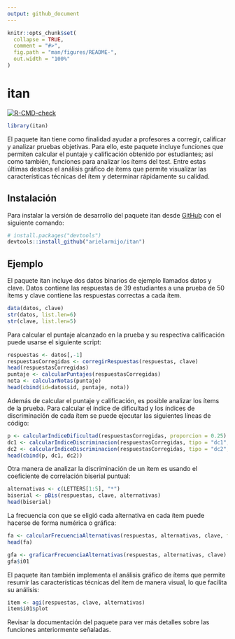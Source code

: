 ```yaml
---
output: github_document
---
```


<!-- README.md is generated from README.Rmd. Please edit that file -->

```r
knitr::opts_chunk$set(
  collapse = TRUE,
  comment = "#>",
  fig.path = "man/figures/README-",
  out.width = "100%"
)
```

# itan

<!-- badges: start -->

[![R-CMD-check](https://github.com/arielarmijo/itan/workflows/R-CMD-check/badge.svg)](https://github.com/arielarmijo/itan/actions)

<!-- badges: end -->

```r
library(itan)
```

El paquete itan tiene como finalidad ayudar a profesores a corregir, calificar y analizar pruebas objetivas. Para ello, este paquete incluye funciones que permiten calcular el puntaje y calificación obtenido por estudiantes; así como también, funciones para analizar los ítems del test. Entre estas últimas destaca el análisis gráfico de ítems que permite visualizar las características técnicas del ítem y determinar rápidamente su calidad.

## Instalación

Para instalar la versión de desarrollo del paquete itan desde [GitHub](https://github.com/) con el siguiente comando:

``` r
# install.packages("devtools")
devtools::install_github("arielarmijo/itan")
```

## Ejemplo

El paquete itan incluye dos datos binarios de ejemplo llamados datos y clave. Datos contiene las respuestas de 39 estudiantes a una prueba de 50 ítems y clave contiene las respuestas correctas a cada ítem.

```r
data(datos, clave)
str(datos, list.len=6)
str(clave, list.len=5)
```

Para calcular el puntaje alcanzado en la prueba y su respectiva calificación puede usarse el siguiente script:

```r
respuestas <- datos[,-1]
respuestasCorregidas <- corregirRespuestas(respuestas, clave)
head(respuestasCorregidas)
puntaje <- calcularPuntajes(respuestasCorregidas)
nota <- calcularNotas(puntaje)
head(cbind(id=datos$id, puntaje, nota))
```

Además de calcular el puntaje y calificación, es posible analizar los ítems de la prueba. Para calcular el índice de dificultad y los índices de discriminación de cada ítem se puede ejecutar las siguientes líneas de código:

```r
p <- calcularIndiceDificultad(respuestasCorregidas, proporcion = 0.25)
dc1 <- calcularIndiceDiscriminacion(respuestasCorregidas, tipo = "dc1", proporcion = 0.25)
dc2 <- calcularIndiceDiscriminacion(respuestasCorregidas, tipo = "dc2", proporcion = 0.25)
head(cbind(p, dc1, dc2))
```

Otra manera de analizar la discriminación de un ítem es usando el coeficiente de correlación biserial puntual:

```r
alternativas <- c(LETTERS[1:5], "*")
biserial <- pBis(respuestas, clave, alternativas)
head(biserial)
```

La frecuencia con que se eligió cada alternativa en cada ítem puede hacerse de forma numérica o gráfica:

```r
fa <- calcularFrecuenciaAlternativas(respuestas, alternativas, clave, frecuencia = FALSE)
head(fa)
```

```r
gfa <- graficarFrecuenciaAlternativas(respuestas, alternativas, clave)
gfa$i01
```

El paquete itan también implementa el análisis gráfico de ítems que permite resumir las características técnicas del ítem de manera visual, lo que facilita su análisis:

```r
item <- agi(respuestas, clave, alternativas)
item$i01$plot
```

Revisar la documentación del paquete para ver más detalles sobre las funciones anteriormente señaladas.

